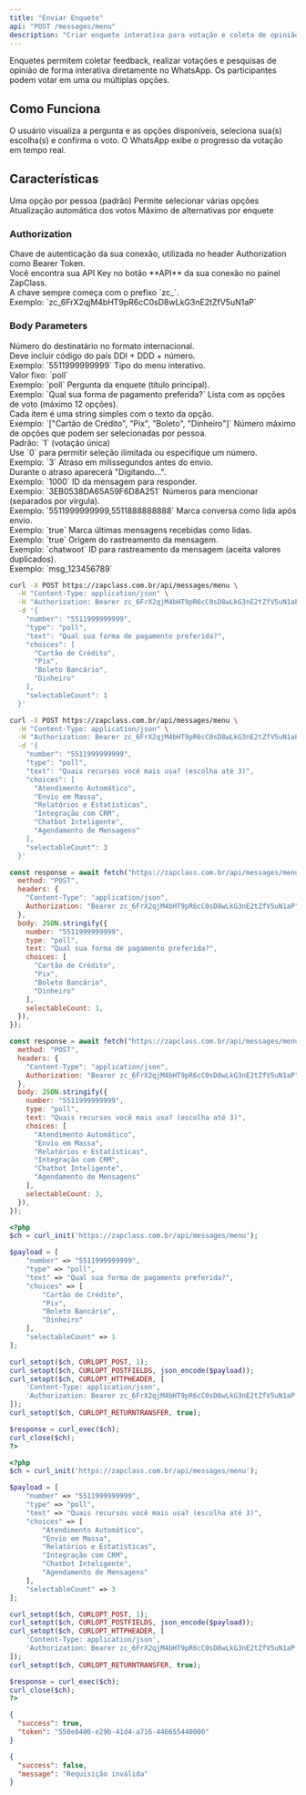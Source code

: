 ```yaml
---
title: "Enviar Enquete"
api: "POST /messages/menu"
description: "Criar enquete interativa para votação e coleta de opinião"
---
```


Enquetes permitem coletar feedback, realizar votações e pesquisas de opinião de forma interativa diretamente no WhatsApp. Os participantes podem votar em uma ou múltiplas opções.

## Como Funciona

O usuário visualiza a pergunta e as opções disponíveis, seleciona sua(s) escolha(s) e confirma o voto. O WhatsApp exibe o progresso da votação em tempo real.

## Características

<CardGroup cols={2}>
  <Card title="Votação Simples" icon="check">
    Uma opção por pessoa (padrão)
  </Card>
  <Card title="Votação Múltipla" icon="list-check">
    Permite selecionar várias opções
  </Card>
  <Card title="Resultados em Tempo Real" icon="chart-bar">
    Atualização automática dos votos
  </Card>
  <Card title="Até 12 Opções" icon="hashtag">
    Máximo de alternativas por enquete
  </Card>
</CardGroup>

### Authorization

<ParamField path="api_key" type="string" required>
  Chave de autenticação da sua conexão, utilizada no header Authorization como Bearer Token. <br />
  Você encontra sua API Key no botão **API** da sua conexão no painel ZapClass. <br />
  A chave sempre começa com o prefixo `zc_`. <br />
  Exemplo: `zc_6FrX2qjM4bHT9pR6cC0sD8wLkG3nE2tZfV5uN1aP`
</ParamField>

### Body Parameters

<ParamField path="number" type="string" required>
  Número do destinatário no formato internacional. <br />
  Deve incluir código do país DDI + DDD + número. <br />
  Exemplo: `5511999999999`
</ParamField>

<ParamField path="type" type="string" required>
  Tipo do menu interativo. <br />
  Valor fixo: `poll` <br />
  Exemplo: `poll`
</ParamField>

<ParamField path="text" type="string" required>
  Pergunta da enquete (título principal). <br />
  Exemplo: `Qual sua forma de pagamento preferida?`
</ParamField>

<ParamField path="choices" type="array" required>
  Lista com as opções de voto (máximo 12 opções). <br />
  Cada item é uma string simples com o texto da opção. <br />
  Exemplo: `["Cartão de Crédito", "Pix", "Boleto", "Dinheiro"]`
</ParamField>

<ParamField path="selectableCount" type="integer">
  Número máximo de opções que podem ser selecionadas por pessoa. <br />
  Padrão: `1` (votação única) <br />
  Use `0` para permitir seleção ilimitada ou especifique um número. <br />
  Exemplo: `3`
</ParamField>

<ParamField path="delay" type="integer">
  Atraso em milissegundos antes do envio. <br />
  Durante o atraso aparecerá "Digitando...". <br />
  Exemplo: `1000`
</ParamField>

<ParamField path="replyid" type="string">
  ID da mensagem para responder. <br />
  Exemplo: `3EB0538DA65A59F6D8A251`
</ParamField>

<ParamField path="mentions" type="string">
  Números para mencionar (separados por vírgula). <br />
  Exemplo: `5511999999999,5511888888888`
</ParamField>

<ParamField path="readchat" type="boolean">
  Marca conversa como lida após envio. <br />
  Exemplo: `true`
</ParamField>

<ParamField path="readmessages" type="boolean">
  Marca últimas mensagens recebidas como lidas. <br />
  Exemplo: `true`
</ParamField>

<ParamField path="track_source" type="string">
  Origem do rastreamento da mensagem. <br />
  Exemplo: `chatwoot`
</ParamField>

<ParamField path="track_id" type="string">
  ID para rastreamento da mensagem (aceita valores duplicados). <br />
  Exemplo: `msg_123456789`
</ParamField>

<RequestExample>

```bash cURL - Votação Simples
curl -X POST https://zapclass.com.br/api/messages/menu \
  -H "Content-Type: application/json" \
  -H "Authorization: Bearer zc_6FrX2qjM4bHT9pR6cC0sD8wLkG3nE2tZfV5uN1aP" \
  -d '{
    "number": "5511999999999",
    "type": "poll",
    "text": "Qual sua forma de pagamento preferida?",
    "choices": [
      "Cartão de Crédito",
      "Pix",
      "Boleto Bancário",
      "Dinheiro"
    ],
    "selectableCount": 1
  }'
```

```bash cURL - Votação Múltipla
curl -X POST https://zapclass.com.br/api/messages/menu \
  -H "Content-Type: application/json" \
  -H "Authorization: Bearer zc_6FrX2qjM4bHT9pR6cC0sD8wLkG3nE2tZfV5uN1aP" \
  -d '{
    "number": "5511999999999",
    "type": "poll",
    "text": "Quais recursos você mais usa? (escolha até 3)",
    "choices": [
      "Atendimento Automático",
      "Envio em Massa",
      "Relatórios e Estatísticas",
      "Integração com CRM",
      "Chatbot Inteligente",
      "Agendamento de Mensagens"
    ],
    "selectableCount": 3
  }'
```

```javascript JavaScript - Votação Simples
const response = await fetch("https://zapclass.com.br/api/messages/menu", {
  method: "POST",
  headers: {
    "Content-Type": "application/json",
    Authorization: "Bearer zc_6FrX2qjM4bHT9pR6cC0sD8wLkG3nE2tZfV5uN1aP",
  },
  body: JSON.stringify({
    number: "5511999999999",
    type: "poll",
    text: "Qual sua forma de pagamento preferida?",
    choices: [
      "Cartão de Crédito",
      "Pix",
      "Boleto Bancário",
      "Dinheiro"
    ],
    selectableCount: 1,
  }),
});
```

```javascript JavaScript - Votação Múltipla
const response = await fetch("https://zapclass.com.br/api/messages/menu", {
  method: "POST",
  headers: {
    "Content-Type": "application/json",
    Authorization: "Bearer zc_6FrX2qjM4bHT9pR6cC0sD8wLkG3nE2tZfV5uN1aP",
  },
  body: JSON.stringify({
    number: "5511999999999",
    type: "poll",
    text: "Quais recursos você mais usa? (escolha até 3)",
    choices: [
      "Atendimento Automático",
      "Envio em Massa",
      "Relatórios e Estatísticas",
      "Integração com CRM",
      "Chatbot Inteligente",
      "Agendamento de Mensagens"
    ],
    selectableCount: 3,
  }),
});
```

```php PHP - Votação Simples
<?php
$ch = curl_init('https://zapclass.com.br/api/messages/menu');

$payload = [
    "number" => "5511999999999",
    "type" => "poll",
    "text" => "Qual sua forma de pagamento preferida?",
    "choices" => [
        "Cartão de Crédito",
        "Pix",
        "Boleto Bancário",
        "Dinheiro"
    ],
    "selectableCount" => 1
];

curl_setopt($ch, CURLOPT_POST, 1);
curl_setopt($ch, CURLOPT_POSTFIELDS, json_encode($payload));
curl_setopt($ch, CURLOPT_HTTPHEADER, [
    'Content-Type: application/json',
    'Authorization: Bearer zc_6FrX2qjM4bHT9pR6cC0sD8wLkG3nE2tZfV5uN1aP'
]);
curl_setopt($ch, CURLOPT_RETURNTRANSFER, true);

$response = curl_exec($ch);
curl_close($ch);
?>
```

```php PHP - Votação Múltipla
<?php
$ch = curl_init('https://zapclass.com.br/api/messages/menu');

$payload = [
    "number" => "5511999999999",
    "type" => "poll",
    "text" => "Quais recursos você mais usa? (escolha até 3)",
    "choices" => [
        "Atendimento Automático",
        "Envio em Massa",
        "Relatórios e Estatísticas",
        "Integração com CRM",
        "Chatbot Inteligente",
        "Agendamento de Mensagens"
    ],
    "selectableCount" => 3
];

curl_setopt($ch, CURLOPT_POST, 1);
curl_setopt($ch, CURLOPT_POSTFIELDS, json_encode($payload));
curl_setopt($ch, CURLOPT_HTTPHEADER, [
    'Content-Type: application/json',
    'Authorization: Bearer zc_6FrX2qjM4bHT9pR6cC0sD8wLkG3nE2tZfV5uN1aP'
]);
curl_setopt($ch, CURLOPT_RETURNTRANSFER, true);

$response = curl_exec($ch);
curl_close($ch);
?>
```

</RequestExample>

<ResponseExample>

```json 200
{
  "success": true,
  "token": "550e8400-e29b-41d4-a716-446655440000"
}
```

```json 400
{
  "success": false,
  "message": "Requisição inválida"
}
```

</ResponseExample>
